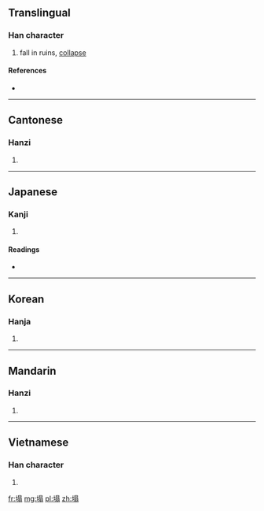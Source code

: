 ==Translingual==

===Han character===
{{Han char|rn=32|rad=土|as=10|sn=13|four=4612<sub>7</sub>|canj=土日尸一 (GASM)}}

# fall in ruins, [[collapse]]

====References====
* {{Han ref|kx=0235.040|dkj=05322|dj=0472.310|hdz=10471.130|uh=584C|ud=22604|bh=B6F2|bd=46834}}

----

==Cantonese==

===Hanzi===
{{yue-hanzi|jyut=|y=taap3}}

# {{defn|Cantonese|sort=土10}}

----

==Japanese==

===Kanji===
{{ja-kanji|grade=|rs=土10}}

# {{defn|Japanese|sort=土10}}

====Readings====
* {{ja-readings|on=[[とう]] (tō)|kun=}}

----

==Korean==

===Hanja===
{{ko-hanja|hangeul=[[탑]]|rv=tap|mr=t'ap}}

# {{defn|Korean|sort=土10}}

----

==Mandarin==

===Hanzi===
{{cmn-hanzi|pin=[[tā]] ([[ta1]])|wg=t'a<sup>1</sup>}}

# {{defn|Mandarin|sort=土10}}

----

==Vietnamese==

===Han character===
{{vi-hantu|[[tháp]]|rs=土10}}

# {{defn|Vietnamese|sort=土10}}

[[fr:塌]]
[[mg:塌]]
[[pl:塌]]
[[zh:塌]]